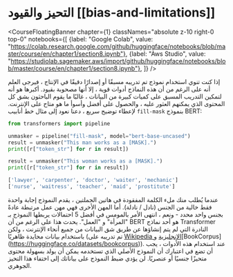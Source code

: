 # التحيز والقيود [[bias-and-limitations]]


<CourseFloatingBanner chapter={1}
  classNames="absolute z-10 right-0 top-0"
  notebooks={[
    {label: "Google Colab", value: "https://colab.research.google.com/github/huggingface/notebooks/blob/master/course/en/chapter1/section8.ipynb"},
    {label: "Aws Studio", value: "https://studiolab.sagemaker.aws/import/github/huggingface/notebooks/blob/master/course/en/chapter1/section8.ipynb"},
]} />

إذا كنت تنوي استخدام نموذج تم تدريبه مسبقًا أو إصدارًا دقيقًا في الإنتاج ، فيرجى العلم أنه على الرغم من أن هذه النماذج أدوات قوية ، إلا أنها مصحوبة بقيود. أكبرها هو أنه لتمكين التدريب المسبق على كميات كبيرة من البيانات ، غالبًا ما يقوم الباحثون بشق كل المحتوى الذي يمكنهم العثور عليه ، والحصول على أفضل وأسوأ ما هو متاح على الإنترنت.
لإعطاء توضيح سريع ، دعنا نعود إلى مثال خط أنابيب `fill-mask` بنموذج BERT:
```python
from transformers import pipeline

unmasker = pipeline("fill-mask", model="bert-base-uncased")
result = unmasker("This man works as a [MASK].")
print([r["token_str"] for r in result])

result = unmasker("This woman works as a [MASK].")
print([r["token_str"] for r in result])
```

```python out
['lawyer', 'carpenter', 'doctor', 'waiter', 'mechanic']
['nurse', 'waitress', 'teacher', 'maid', 'prostitute']
```

عندما يُطلب منك ملء الكلمة المفقودة في هاتين الجملتين ، يقدم النموذج إجابة واحدة فقط خالية من الجنس (نادل / نادلة). أما المهن الأخرى فهي مهن عمل مرتبطة عادةً بجنس واحد محدد - ونعم ، انتهى الأمر بالمومس في أفضل 5 احتمالات يربطها النموذج بـ "المرأة" و "العمل". يحدث هذا على الرغم من أن BERT هو أحد نماذج Transformer النادرة التي لم يتم إنشاؤها عن طريق شق البيانات من جميع أنحاء الإنترنت ، ولكن باستخدام بيانات محايدة ظاهريًا (تم تدريبه على [Wikipedia الإنجليزية](https://huggingface.co/datasets/wikipedia ) و[BookCorpus] (https://huggingface.co/datasets/bookcorpus)).
عند استخدام هذه الأدوات ، يجب أن تضع في اعتبارك أن النموذج الأصلي الذي تستخدمه يمكن أن يولد بسهولة محتوى متحيزًا جنسيًا أو عنصريًا. لن يؤدي ضبط النموذج على بياناتك إلى اختفاء هذا التحيز الجوهري.
